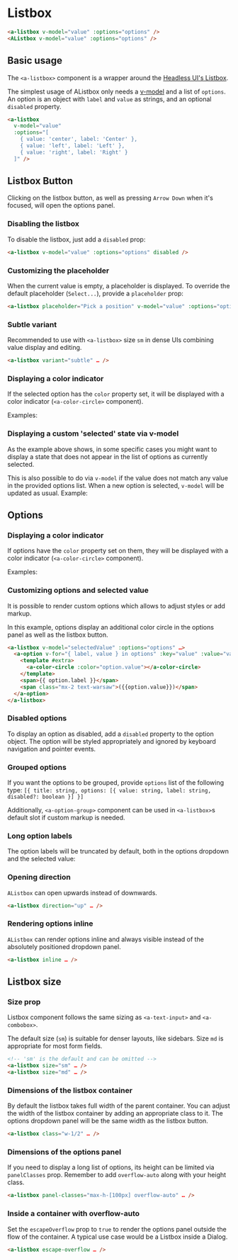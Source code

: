 
# Listbox

```html
<a-listbox v-model="value" :options="options" />
<AListbox v-model="value" :options="options" />
```

<ArgsTable of={AListbox} />

## Basic usage

The `<a-listbox>` component is a wrapper around the [Headless UI's Listbox](https://headlessui.dev/vue/listbox).

The simplest usage of AListbox only needs a [v-model](https://vuejs.org/guide/components/events.html#usage-with-v-model)
and a list of `options`.
An option is an object with `label` and `value` as strings, and an optional `disabled` property.

```html
<a-listbox
  v-model="value"
  :options="[
    { value: 'center', label: 'Center' },
    { value: 'left', label: 'Left' },
    { value: 'right', label: 'Right' }
  ]" />
```

<Canvas>
  <Story id="components-listbox--basic" />
</Canvas>

## Listbox Button

Clicking on the listbox button, as well as pressing `Arrow Down` when it's focused, will open the options panel.

### Disabling the listbox

To disable the listbox, just add a `disabled` prop:

```html
<a-listbox v-model="value" :options="options" disabled />
```

<Canvas>
  <Story id="components-listbox--size-sm-selected-disabled" />
</Canvas>

### Customizing the placeholder

When the current value is empty, a placeholder is displayed.
To override the default placeholder (`Select...`), provide a `placeholder` prop:

```html
<a-listbox placeholder="Pick a position" v-model="value" :options="options" />
```

<Canvas>
  <Story id="components-listbox--custom-placeholder" />
</Canvas>

### Subtle variant

Recommended to use with `<a-listbox>` size `sm` in dense UIs combining value display and editing.

```html
<a-listbox variant="subtle" … />
```

<Canvas columns={2}>
  <Story id="components-listbox--subtle" />
  <Story id="components-listbox--subtle-selected" />
</Canvas>

### Displaying a color indicator

If the selected option has the `color` property set, it will be displayed with a color indicator (`<a-color-circle>` component).

Examples:

<Canvas>
  <Story id="components-listbox--options-with-color-selected" />
</Canvas>

### Displaying a custom 'selected' state via v-model

As the example above shows, in some specific cases you might want to display a state
that does not appear in the list of options as currently selected.

This is also possible to do via `v-model` if the value does not match any value in the provided options list.
When a new option is selected, `v-model` will be updated as usual.
Example:

<Canvas>
  <Story id="components-listbox--custom-model-value" />
</Canvas>

## Options

### Displaying a color indicator

If options have the `color` property set on them, they will be displayed with a color indicator (`<a-color-circle>` component).

Examples:

<Canvas>
  <Story id="components-listbox--options-with-color" />
</Canvas>

### Customizing options and selected value

It is possible to render custom options which allows to adjust styles or add markup.

In this example, options display an additional color circle in the options panel
as well as the listbox button.

```html
<a-listbox v-model="selectedValue" :options="options" …>
  <a-option v-for="{ label, value } in options" :key="value" :value="value">
    <template #extra>
      <a-color-circle :color="option.value"></a-color-circle>
    </template>
    <span>{{ option.label }}</span>
    <span class="mx-2 text-warsaw">({{option.value}})</span>
  </a-option>
</a-listbox>
```

<Canvas>
  <Story id="components-listbox--custom-options-selected" />
</Canvas>

### Disabled options

To display an option as disabled, add a `disabled` property to the option object.
The option will be styled appropriately and ignored by keyboard navigation and pointer events.

<Canvas>
  <Story id="components-listbox--disabled-option" />
</Canvas>

### Grouped options

If you want the options to be grouped, provide `options` list of the following type:
`[{ title: string, options: [{ value: string, label: string, disabled?: boolean }] }]`

Additionally, `<a-option-group>` component can be used in `<a-listbox>`s default slot if custom markup is needed.

<Canvas>
  <Story id="components-listbox--grouped-options" />
</Canvas>

### Long option labels

The option labels will be truncated by default, both in the options dropdown and the selected value:

<Canvas>
  <Story id="components-listbox--long-label-options" />
</Canvas>

### Opening direction

`AListbox` can open upwards instead of downwards.

```html
<a-listbox direction="up" … />
```

<Canvas>
  <Story id="components-listbox--direction-up" />
</Canvas>

### Rendering options inline

`AListbox` can render options inline and always visible instead of the absolutely positioned dropdown panel.

```html
<a-listbox inline … />
```

<Canvas>
  <Story id="components-listbox--inline" />
</Canvas>

## Listbox size

### Size prop

Listbox component follows the same sizing as `<a-text-input>` and `<a-combobox>`.

The default size (`sm`) is suitable for denser layouts, like sidebars.
Size `md` is appropriate for most form fields.

```html
<!-- 'sm' is the default and can be omitted -->
<a-listbox size="sm" … />
<a-listbox size="md" … />
```

<Canvas columns={2}>
  <Story id="components-listbox--size-sm" />
  <Story id="components-listbox--size-md" />
</Canvas>

### Dimensions of the listbox container

By default the listbox takes full width of the parent container.
You can adjust the width of the listbox container by adding an appropriate class to it.
The options dropdown panel will be the same width as the listbox button.

```html
<a-listbox class="w-1/2" … />
```

<Canvas>
  <Story id="components-listbox--half-width" />
</Canvas>

### Dimensions of the options panel

If you need to display a long list of options, its height can be limited
via `panelClasses` prop. Remember to add `overflow-auto` along with your height class.

```html
<a-listbox panel-classes="max-h-[100px] overflow-auto" … />
```

<Canvas>
  <Story id="components-listbox--panel-classes" />
</Canvas>

### Inside a container with overflow-auto

Set the `escapeOverflow` prop to `true` to render the options panel outside the flow of the container.
A typical use case would be a Listbox inside a Dialog.

```html
<a-listbox escape-overflow … />
```

<Canvas>
  <Story id="components-listbox--overflow-container" />
</Canvas>
